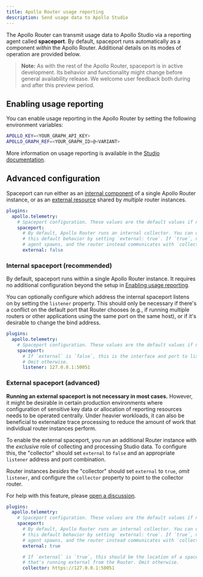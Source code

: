 ```yaml
---
title: Apollo Router usage reporting
description: Send usage data to Apollo Studio
---
```


The Apollo Router can transmit usage data to Apollo Studio via a reporting agent called **spaceport**. By default, spaceport runs automatically as a component _within_ the Apollo Router. Additional details on its modes of operation are provided below.

> **Note:** As with the rest of the Apollo Router, spaceport is in active development. Its behavior and functionality might change before general availability release. We welcome user feedback both during and after this preview period.

## Enabling usage reporting

You can enable usage reporting in the Apollo Router by setting the following environment variables:

```bash title=".env"
APOLLO_KEY=<YOUR_GRAPH_API_KEY>
APOLLO_GRAPH_REF=<YOUR_GRAPH_ID>@<VARIANT>
```

More information on usage reporting is available in the [Studio documentation](/studio/metrics/usage-reporting/).

## Advanced configuration

Spaceport can run either as an [internal component](#internal-spaceport) of a single Apollo Router instance, or as an [external resource](#external-spaceport) shared by _multiple_ router instances.

```yaml title="router.yaml"
plugins:
  apollo.telemetry:
    # Spaceport configuration. These values are the default values if not specified
    spaceport:
      # By default, Apollo Router runs an internal collector. You can override
      # this default behavior by setting `external: true`. If `true`, no reporting
      # agent spawns, and the router instead communicates with `collector` below.
      external: false
```

### Internal spaceport (recommended)

By default, spaceport runs within a single Apollo Router instance. It requires no additional configuration beyond the setup in [Enabling usage reporting](#enabling-usage-reporting).

You can optionally configure which address the internal spaceport listens on by setting the `listener` property. This should only be necessary if there's a conflict on the default port that Router chooses (e.g., if running multiple routers or other applications using the same port on the same host), or if it's desirable to change the bind address.

```yaml title="router.yaml"
plugins:
  apollo.telemetry:
    # Spaceport configuration. These values are the default values if not specified
    spaceport:
      # If `external` is `false`, this is the interface and port to listen on.
      # Omit otherwise.
      listener: 127.0.0.1:50051
```

### External spaceport (advanced)

**Running an external spaceport is not necessary in most cases.** However, it might be desirable in certain production environments where configuration of sensitive key data or allocation of reporting resources needs to be operated centrally. Under heavier workloads, it can also be beneficial to externalize trace processing to reduce the amount of work that individiual router instances perform.

To enable the external spaceport, you run an additional Router instance with the _exclusive_ role of collecting and processing Studio data. To configure this, the "collector" should set `external` to `false` and an appropriate `listener` address and port combination.

Router instances _besides_ the "collector" should set `external` to `true`, _omit_ `listener`, and configure the `collector` property to point to the collector router.

For help with this feature, please [open a discussion](https://github.com/apollographql/router/discussions).

```yaml title="router.yaml"
plugins:
  apollo.telemetry:
    # Spaceport configuration. These values are the default values if not specified
    spaceport:
      # By default, Apollo Router runs an internal collector. You can override
      # this default behavior by setting `external: true`. If `true`, no reporting
      # agent spawns, and the router instead communicates with `collector` below.
      external: true

      # If `external` is `true`, this should be the location of a spaceport
      # that's running external from the Router. Omit otherwise.
      collector: https://127.0.0.1:50051
```

